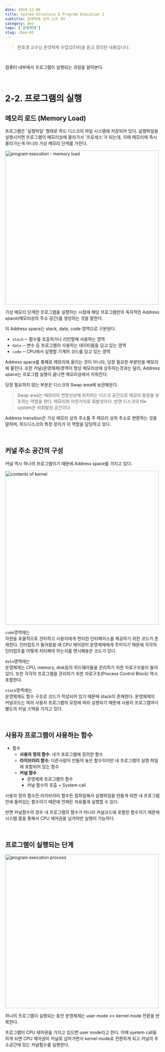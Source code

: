 ```yaml
---
date: 2019-12-08
title: System Structure & Program Execution 2
subtitle: 운영체제 강의 노트 03
category: dev
tags: ['운영체제']
slug: /ban-03
---
```


> 반효경 교수님 운영체제 수업(2014)을 듣고 정리한 내용입니다.

<br />

컴퓨터 내부에서 프로그램이 실행되는 과정을 알아본다.

<br />

# 2-2. 프로그램의 실행

## 메모리 로드 (Memory Load)

프로그램은 '실행파일' 형태로 하드 디스크의 파일 시스템에 저장되어 있다. 실행파일을 실행시키면 프로그램이 메모리상에 올라가서 '프로세스'가 되는데, 이때 메모리에 즉시 올라가는게 아니라 가상 메모리 단계를 거친다.

<img
  src="./os_memory_load.png"
  alt="program execution - memory load"
  width="500"
/>

가상 메모리 단계란 프로그램을 실행하는 시점에 해당 프로그램만의 독자적인 Address space(메모리상의 주소 공간)를 생성하는 것을 말한다.

이 Address space는 stack, data, code 영역으로 구분된다.

- `stack` ─ 함수를 호출하거나 리턴할때 사용하는 영역
- `data` ─ 변수 등 프로그램이 사용하는 데이터들을 담고 있는 영역
- `code` ─ CPU에서 실행할 기계어 코드를 담고 있는 영역

Address space를 통째로 메모리에 올리는 것이 아니라, 당장 필요한 부분만을 메모리에 올린다. 또한 커널(운영체제)영역이 항상 메모리상에 상주하는것과는 달리, Address space는 프로그램 실행이 끝나면 메모리상에서 지워진다.

당장 필요하지 않는 부분은 디스크의 Swap area에 보관해둔다.

> Swap area는 메모리의 연장선상에 위치하는 디스크 공간으로 메모리 용량을 보조하는 역할을 한다. 메모리와 마찬가지로 휘발성이다. 반면 디스크의 file system은 비휘발성 공간이다.

Address transition은 가상 메모리 상의 주소를 주 메모리 상의 주소로 변환하는 것을 말하며, 하드디스크의 특정 장치가 이 역할을 담당하고 있다.

<br />

## 커널 주소 공간의 구성

커널 역시 하나의 프로그램이기 때문에 Address space를 가지고 있다.

<img src="./os_kernel.png" alt="contents of kernel" width="500" />

`code`영역에는<br />
자원을 효율적으로 관리하고 사용자에게 편리한 인터페이스를 제공하기 위한 코드가 존재한다. 인터럽트가 들어왔을 때 CPU 제어권이 운영체제에게 주어지기 때문에 각각의 인터럽트를 어떻게 처리해야 하는지를 명시해놓은 코드가 있다.

`data`영역에는<br />
운영체제는 CPU, memory, disk등의 하드웨어들을 관리하기 위한 자료구조들이 들어있다. 또한 각각의 프로그램을 관리하기 위한 자료구조(Process Control Block) 역시 포함한다.

`stack`영역에는<br />
운영체제도 함수 구조로 코드가 작성되어 있기 때문에 stack이 존재한다. 운영체제의 커널코드는 여러 사용자 프로그램의 요청에 따라 실행되기 때문에 사용자 프로그램마다 별도의 커널 스택을 가지고 있다.

<br />

## 사용자 프로그램이 사용하는 함수

- 함수
  - **사용자 정의 함수**: 내가 프로그램에 정의한 함수
  - **라이브러리 함수**: 다른사람이 만들어 놓은 함수이지만 내 프로그램의 실행 파일에 포함되어 있는 함수
  - **커널 함수**
    - 운영체제 프로그램의 함수
    - 커널 함수의 호출 = System call

사용자 정의 함수든 라이브러리 함수든 컴파일해서 실행파일을 만들게 되면 내 프로그램 안에 들어있는 함수이기 때문에 언제든 자유롭게 실행할 수 있다.

반면 커널함수의 경우 내 프로그램의 함수가 아니라 커널코드에 포함된 함수이기 때문에 시스템 콜을 통해서 CPU 제어권을 넘겨야만 실행이 가능하다.

<br />

## 프로그램이 실행되는 단계

<img
  src="./os_program_execution.png"
  alt="program execution process"
  width="500"
/>

하나의 프로그램이 실행되는 동안 운영체제는 user mode ↔ kernel mode 전환을 반복한다.

프로그램이 CPU 제어권을 가지고 있으면 user mode라고 한다. 이때 syetem call을 하게 되면 CPU 제어권이 커널로 넘어가면서 kernel mode로 전환하게 되고 커널의 주소공간에 있는 커널함수를 실행한다.

